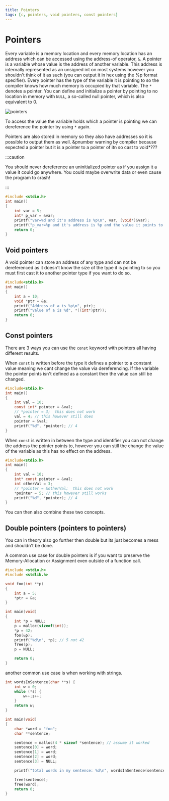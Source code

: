 ```yaml
---
title: Pointers
tags: [c, pointers, void pointers, const pointers]
---
```


# Pointers

Every variable is a memory location and every memory location has an address which can be accessed using the address-of operator, `&`. A pointer is a variable whose value is the address of another variable. This address is internally represented as an unsigned int on most systems however you shouldn't think of it as such (you can output it in hex using the %p format specifier). Every pointer has the type of the variable it is pointing to so the compiler knows how much memory is occupied by that variable. The `*` denotes a pointer. You can define and initialize a pointer by pointing to no location in memory with `NULL`, a so-called null pointer, which is also equivalent to 0.

![pointers](/compSci/cPointers.png)

To access the value the variable holds which a pointer is pointing we can dereference the pointer by using `*` again.

Pointers are also stored in memory so they also have addresses so it is possible to output them as well. &pnumber warning by compiler because expected a pointer but it is a pointer to a pointer of itn so cast to void\*???

:::caution

You should never dereference an uninitialized pointer as if you assign it a value it could go anywhere. You could maybe overwrite data or even cause the program to crash!

:::

```c
#include <stdio.h>
int main()
{
    int var = 5;
    int* p_var = &var;
    printf("var=%d and it's address is %p\n", var, (void*)&var);
    printf("p_var=%p and it's address is %p and the value it points to is %d", (void*)p_var, (void*)&p_var, *p_var);
    return 0;
}
```

## Void pointers

A void pointer can store an address of any type and can not be dereferenced as it doesn't know the size of the type it is pointing to so you must first cast it to another pointer type if you want to do so.

```c
#include<stdio.h>
int main()
{
    int a = 10;
    void *ptr = &a;
    printf("Address of a is %p\n", ptr);
    printf("Value of a is %d", *((int*)ptr));
    return 0;
}
```

## Const pointers

There are 3 ways you can use the `const` keyword with pointers all having different results.

When `const` is written before the type it defines a pointer to a constant value meaning we cant change the value via dereferencing. If the variable the pointer points isn't defined as a constant then the value can still be changed.

```c
#include<stdio.h>
int main()
{
    int val = 10;
    const int* pointer = &val;
    // *pointer = 3;  this does not work
    val = 4; // this however still does
    pointer = &val;
    printf("%d", *pointer); // 4
}
```

When `const` is written in between the type and identifier you can not change the address the pointer points to, however you can still the change the value of the variable as this has no effect on the address.

```c
#include<stdio.h>
int main()
{
    int val = 10;
    int* const pointer = &val;
    int otherVal = 3;
    // *pointer = &otherVal;  this does not work
    *pointer = 5; // this however still works
    printf("%d", *pointer); // 4
}
```

You can then also combine these two concepts.

## Double pointers (pointers to pointers)

You can in theory also go further then double but its just becomes a mess and shouldn't be done.

A common use case for double pointers is if you want to preserve the Memory-Allocation or Assignment even outside of a function call.

```c
#include <stdio.h>
#include <stdlib.h>

void foo(int **p)
{
    int a = 5;
    *ptr = &a;
}

int main(void)
{
    int *p = NULL;
    p = malloc(sizeof(int));
    *p = 42;
    foo(&p);
    printf("%d\n", *p); // 5 not 42
    free(p);
    p = NULL;

    return 0;
}
```

another common use case is when working with strings.

```c
int wordsInSentence(char **s) {
    int w = 0;
    while (*s) {
        w++;s++;
    }
    return w;
}

int main(void)
{
    char *word = "foo";
    char **sentence;

    sentence = malloc(4 * sizeof *sentence); // assume it worked
    sentence[0] = word;
    sentence[1] = word;
    sentence[2] = word;
    sentence[3] = NULL;

    printf("total words in my sentence: %d\n", wordsInSentence(sentence));

    free(sentence);
    free(word);
    return 0;
}
```
